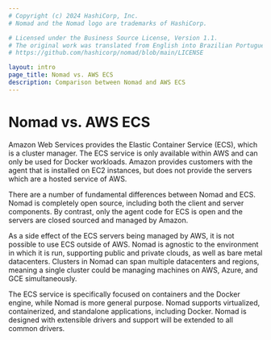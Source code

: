 ```yaml
---
# Copyright (c) 2024 HashiCorp, Inc.
# Nomad and the Nomad logo are trademarks of HashiCorp.

# Licensed under the Business Source License, Version 1.1.
# The original work was translated from English into Brazilian Portuguese.
# https://github.com/hashicorp/nomad/blob/main/LICENSE

layout: intro
page_title: Nomad vs. AWS ECS
description: Comparison between Nomad and AWS ECS
---
```


# Nomad vs. AWS ECS

Amazon Web Services provides the Elastic Container Service (ECS), which is
a cluster manager. The ECS service is only available within AWS and
can only be used for Docker workloads. Amazon provides customers with
the agent that is installed on EC2 instances, but does not provide
the servers which are a hosted service of AWS.

There are a number of fundamental differences between Nomad and ECS.
Nomad is completely open source, including both the client and server
components. By contrast, only the agent code for ECS is open and
the servers are closed sourced and managed by Amazon.

As a side effect of the ECS servers being managed by AWS, it is not possible
to use ECS outside of AWS. Nomad is agnostic to the environment in which it is run,
supporting public and private clouds, as well as bare metal datacenters.
Clusters in Nomad can span multiple datacenters and regions, meaning
a single cluster could be managing machines on AWS, Azure, and GCE simultaneously.

The ECS service is specifically focused on containers and the Docker
engine, while Nomad is more general purpose. Nomad supports virtualized,
containerized, and standalone applications, including Docker. Nomad is
designed with extensible drivers and support will be extended to all
common drivers.
